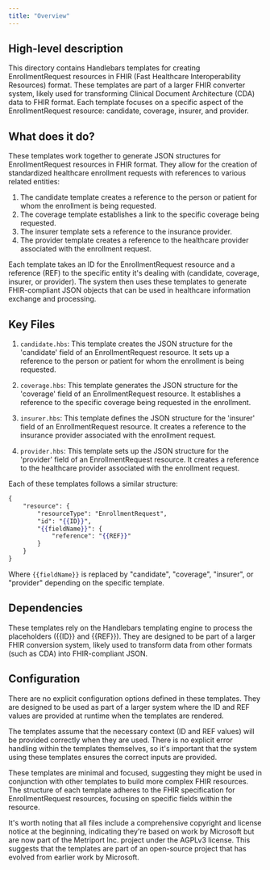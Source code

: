 ```yaml
---
title: "Overview"
---
```


## High-level description
This directory contains Handlebars templates for creating EnrollmentRequest resources in FHIR (Fast Healthcare Interoperability Resources) format. These templates are part of a larger FHIR converter system, likely used for transforming Clinical Document Architecture (CDA) data to FHIR format. Each template focuses on a specific aspect of the EnrollmentRequest resource: candidate, coverage, insurer, and provider.

## What does it do?
These templates work together to generate JSON structures for EnrollmentRequest resources in FHIR format. They allow for the creation of standardized healthcare enrollment requests with references to various related entities:

1. The candidate template creates a reference to the person or patient for whom the enrollment is being requested.
2. The coverage template establishes a link to the specific coverage being requested.
3. The insurer template sets a reference to the insurance provider.
4. The provider template creates a reference to the healthcare provider associated with the enrollment request.

Each template takes an ID for the EnrollmentRequest resource and a reference (REF) to the specific entity it's dealing with (candidate, coverage, insurer, or provider). The system then uses these templates to generate FHIR-compliant JSON objects that can be used in healthcare information exchange and processing.

## Key Files

1. `candidate.hbs`: This template creates the JSON structure for the 'candidate' field of an EnrollmentRequest resource. It sets up a reference to the person or patient for whom the enrollment is being requested.

2. `coverage.hbs`: This template generates the JSON structure for the 'coverage' field of an EnrollmentRequest resource. It establishes a reference to the specific coverage being requested in the enrollment.

3. `insurer.hbs`: This template defines the JSON structure for the 'insurer' field of an EnrollmentRequest resource. It creates a reference to the insurance provider associated with the enrollment request.

4. `provider.hbs`: This template sets up the JSON structure for the 'provider' field of an EnrollmentRequest resource. It creates a reference to the healthcare provider associated with the enrollment request.

Each of these templates follows a similar structure:

```handlebars
{
    "resource": {
        "resourceType": "EnrollmentRequest",
        "id": "{{ID}}",
        "{{fieldName}}": {
            "reference": "{{REF}}"
        }
    }
}
```

Where `{{fieldName}}` is replaced by "candidate", "coverage", "insurer", or "provider" depending on the specific template.

## Dependencies
These templates rely on the Handlebars templating engine to process the placeholders ({{ID}} and {{REF}}). They are designed to be part of a larger FHIR conversion system, likely used to transform data from other formats (such as CDA) into FHIR-compliant JSON.

## Configuration
There are no explicit configuration options defined in these templates. They are designed to be used as part of a larger system where the ID and REF values are provided at runtime when the templates are rendered.

The templates assume that the necessary context (ID and REF values) will be provided correctly when they are used. There is no explicit error handling within the templates themselves, so it's important that the system using these templates ensures the correct inputs are provided.

These templates are minimal and focused, suggesting they might be used in conjunction with other templates to build more complex FHIR resources. The structure of each template adheres to the FHIR specification for EnrollmentRequest resources, focusing on specific fields within the resource.

It's worth noting that all files include a comprehensive copyright and license notice at the beginning, indicating they're based on work by Microsoft but are now part of the Metriport Inc. project under the AGPLv3 license. This suggests that the templates are part of an open-source project that has evolved from earlier work by Microsoft.